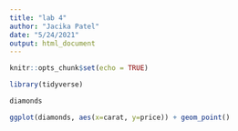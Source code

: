 ```yaml
---
title: "lab 4"
author: "Jacika Patel"
date: "5/24/2021"
output: html_document
---
```


```r
knitr::opts_chunk$set(echo = TRUE)
```

```r
library(tidyverse)
```

```r
diamonds
```
```r
ggplot(diamonds, aes(x=carat, y=price)) + geom_point()
```

